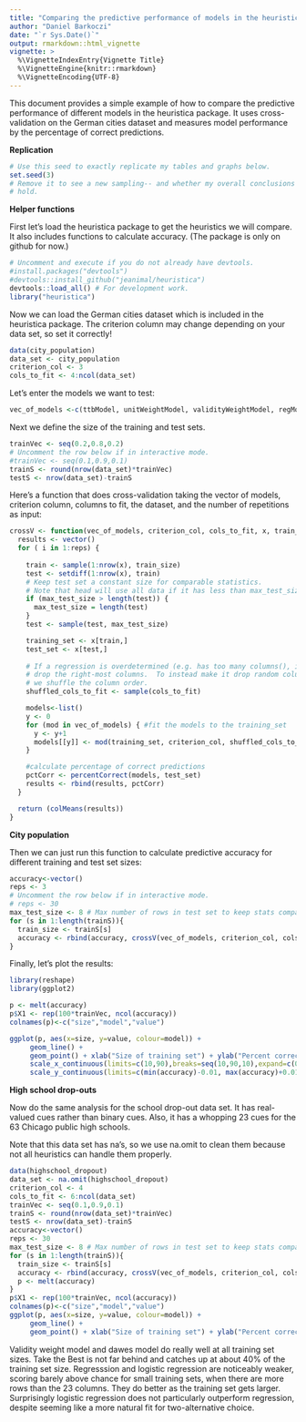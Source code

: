 ```yaml
---
title: "Comparing the predictive performance of models in the heuristica package"
author: "Daniel Barkoczi"
date: "`r Sys.Date()`"
output: rmarkdown::html_vignette
vignette: >
  %\VignetteIndexEntry{Vignette Title}
  %\VignetteEngine{knitr::rmarkdown}
  %\VignetteEncoding{UTF-8}
---
```


This document provides a simple example of how to compare the predictive performance of different models in the heuristica package. It uses cross-validation on the German cities dataset and measures model performance by the percentage of correct predictions.

**Replication**

```r
# Use this seed to exactly replicate my tables and graphs below.
set.seed(3)
# Remove it to see a new sampling-- and whether my overall conclusions still
# hold.

```
**Helper functions**

First let's load the heuristica package to get the heuristics we will compare.  It also includes functions to calculate accuracy.  (The package is only on github for now.)

```r
# Uncomment and execute if you do not already have devtools.
#install.packages("devtools")
#devtools::install_github("jeanimal/heuristica")
devtools::load_all() # For development work.
library("heuristica")
```

Now we can load the German cities dataset which is included in the heuristica package.  The criterion column may change depending on your data set, so set it correctly!

```r
data(city_population)
data_set <- city_population
criterion_col <- 3
cols_to_fit <- 4:ncol(data_set)
```

Let's enter the models we want to test:
```r
vec_of_models <-c(ttbModel, unitWeightModel, validityWeightModel, regModel, logRegModel)
```
Next we define the size of the training and test sets.
```r
trainVec <- seq(0.2,0.8,0.2)
# Uncomment the row below if in interactive mode.
#trainVec <- seq(0.1,0.9,0.1)
trainS <- round(nrow(data_set)*trainVec)
testS <- nrow(data_set)-trainS
```
Here's a function that does cross-validation taking the vector of models, criterion column, columns to fit, the dataset, and the number of repetitions as input:
```r
crossV <- function(vec_of_models, criterion_col, cols_to_fit, x, train_size, reps, max_test_size) {
  results <- vector()
  for ( i in 1:reps) {
  
    train <- sample(1:nrow(x), train_size)
    test <- setdiff(1:nrow(x), train)
    # Keep test set a constant size for comparable statistics.
    # Note that head will use all data if it has less than max_test_size
    if (max_test_size > length(test)) {
      max_test_size = length(test)
    }
    test <- sample(test, max_test_size)

    training_set <- x[train,]
    test_set <- x[test,]
    
    # If a regression is overdetermined (e.g. has too many columns(), it will
    # drop the right-most columns.  To instead make it drop random columns,
    # we shuffle the column order.
    shuffled_cols_to_fit <- sample(cols_to_fit)

    models<-list()
    y <- 0
    for (mod in vec_of_models) { #fit the models to the training_set
      y <- y+1
      models[[y]] <- mod(training_set, criterion_col, shuffled_cols_to_fit)
    }

    #calculate percentage of correct predictions
    pctCorr <- percentCorrect(models, test_set)
    results <- rbind(results, pctCorr)
  }

  return (colMeans(results))
}  
```

**City population**

Then we can just run this function to calculate predictive accuracy for different training and test set sizes:
```r
accuracy<-vector()
reps <- 3
# Uncomment the row below if in interactive mode.
# reps <- 30 
max_test_size <- 8 # Max number of rows in test set to keep stats comparable
for (s in 1:length(trainS)){
  train_size <- trainS[s]
  accuracy <- rbind(accuracy, crossV(vec_of_models, criterion_col, cols_to_fit, data_set, train_size, reps, max_test_size))
}
```
Finally, let's plot the results:
```r
library(reshape)
library(ggplot2)

p <- melt(accuracy)
p$X1 <- rep(100*trainVec, ncol(accuracy))
colnames(p)<-c("size","model","value")

ggplot(p, aes(x=size, y=value, colour=model)) + 
     geom_line() +
     geom_point() + xlab("Size of training set") + ylab("Percent correct")+
     scale_x_continuous(limits=c(10,90),breaks=seq(10,90,10),expand=c(0.01,0.01)) +
     scale_y_continuous(limits=c(min(accuracy)-0.01, max(accuracy)+0.01),breaks=seq(0.6,0.8, 0.1),expand=c(0.01,0.01))

```

**High school drop-outs**

Now do the same analysis for the school drop-out data set.  It has  real-valued cues rather than binary cues.  Also, it has a whopping 23 cues for the 63 Chicago public high schools.

Note that this data set has na's, so we use na.omit to clean them because not all heuristics can handle them properly.
```r
data(highschool_dropout)
data_set <- na.omit(highschool_dropout)
criterion_col <- 4
cols_to_fit <- 6:ncol(data_set)
trainVec <- seq(0.1,0.9,0.1)
trainS <- round(nrow(data_set)*trainVec)
testS <- nrow(data_set)-trainS
accuracy<-vector()
reps <- 30
max_test_size <- 8 # Max number of rows in test set to keep stats comparable
for (s in 1:length(trainS)){
  train_size <- trainS[s]
  accuracy <- rbind(accuracy, crossV(vec_of_models, criterion_col, cols_to_fit, data_set, train_size, reps, max_test_size))
  p <- melt(accuracy)
}
p$X1 <- rep(100*trainVec, ncol(accuracy))
colnames(p)<-c("size","model","value")
ggplot(p, aes(x=size, y=value, colour=model)) +
     geom_line() +
     geom_point() + xlab("Size of training set") + ylab("Percent correct")
```

Validity weight model and dawes model do really well at all training set sizes.  Take the Best is not far behind and catches up at about 40% of the training set size.  Regresssion and logistic regression are noticeably weaker, scoring barely above chance for small training sets, when there are more rows than the 23 columns.  They do better as the training set gets larger.  Surprisingly logistic regression does not particularly outperform regression, despite seeming like a more natural fit for two-alternative choice.
